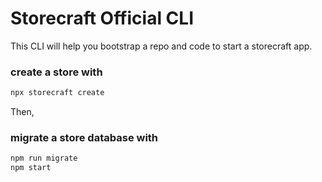 # **Storecraft** Official CLI

This CLI will help you bootstrap a repo and code to start a storecraft app.


### create a store with

```zsh
npx storecraft create
```
Then, 

### migrate a store database with

```zsh
npm run migrate
npm start
```
